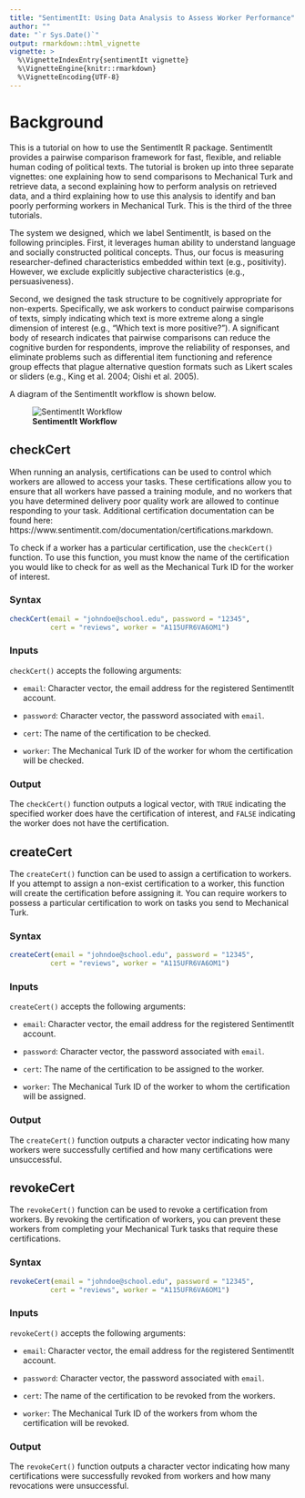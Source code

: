 ```yaml
---
title: "SentimentIt: Using Data Analysis to Assess Worker Performance"
author: ""
date: "`r Sys.Date()`"
output: rmarkdown::html_vignette
vignette: >
  %\VignetteIndexEntry{sentimentIt vignette}
  %\VignetteEngine{knitr::rmarkdown}
  %\VignetteEncoding{UTF-8}
---
```


# Background

This is a tutorial on how to use the SentimentIt R package. SentimentIt provides a pairwise comparison framework for fast, flexible, and reliable human coding of political texts. The tutorial is broken up into three separate vignettes: one explaining how to send comparisons to Mechanical Turk and retrieve data, a second explaining how to perform analysis on retrieved data, and a third explaining how to use this analysis to identify and ban poorly performing workers in Mechanical Turk. This is the third of the three tutorials.

The system we designed, which we label SentimentIt, is based on the following principles. First, it leverages human ability to understand language and socially constructed political concepts. Thus, our focus is measuring researcher-defined characteristics embedded within text (e.g., positivity). However, we exclude explicitly subjective characteristics (e.g., persuasiveness).

Second, we designed the task structure to be cognitively appropriate for non-experts. Specifically, we ask workers to conduct pairwise comparisons of texts, simply indicating which text is more extreme along a single dimension of interest (e.g., “Which text is more positive?”). A significant body of research indicates that pairwise comparisons can reduce the cognitive burden for respondents, improve the reliability of responses, and eliminate problems such as differential item functioning and reference group effects that plague alternative question formats such as Likert scales or sliders (e.g., King et al. 2004; Oishi et al. 2005).

A diagram of the SentimentIt workflow is shown below.

![**SentimentIt Workflow**](sentimentit_workflow.png)

## checkCert

When running an analysis, certifications can be used to control which workers are allowed to access your tasks. These certifications allow you to ensure that all workers have passed a training module, and no workers that you have determined delivery poor quality work are allowed to continue responding to your task. Additional certification documentation can be found here: https://www.sentimentit.com/documentation/certifications.markdown.

To check if a worker has a particular certification, use the `checkCert()` function. To use this function, you must know the name of the certification you would like to check for as well as the Mechanical Turk ID for the worker of interest.

### Syntax

```r

checkCert(email = "johndoe@school.edu", password = "12345",
          cert = "reviews", worker = "A115UFR6VA6OM1")

```

### Inputs

`checkCert()` accepts the following arguments:

-   `email`: Character vector, the email address for the registered SentimentIt account.

-   `password`: Character vector, the password associated with `email`.

-   `cert`: The name of the certification to be checked.

-   `worker`: The Mechanical Turk ID of the worker for whom the certification will be checked.

### Output

The `checkCert()` function outputs a logical vector, with `TRUE` indicating the specified worker does have the certification of interest, and `FALSE` indicating the worker does not have the certification.

## createCert

The `createCert()` function can be used to assign a certification to workers. If you attempt to assign a non-exist certification to a worker, this function will create the certification before assigning it. You can require workers to possess a particular certification to work on tasks you send to Mechanical Turk.

### Syntax

```r

createCert(email = "johndoe@school.edu", password = "12345",
          cert = "reviews", worker = "A115UFR6VA6OM1")

```

### Inputs

`createCert()` accepts the following arguments:

-   `email`: Character vector, the email address for the registered SentimentIt account.

-   `password`: Character vector, the password associated with `email`.

-   `cert`: The name of the certification to be assigned to the worker.

-   `worker`: The Mechanical Turk ID of the worker to whom the certification will be assigned.

### Output

The `createCert()` function outputs a character vector indicating how many workers were successfully certified and how many certifications were unsuccessful.

## revokeCert

The `revokeCert()` function can be used to revoke a certification from workers. By revoking the certification of workers, you can prevent these workers from completing your Mechanical Turk tasks that require these certifications.

### Syntax

```r

revokeCert(email = "johndoe@school.edu", password = "12345",
          cert = "reviews", worker = "A115UFR6VA6OM1")

```

### Inputs 

`revokeCert()` accepts the following arguments:

-   `email`: Character vector, the email address for the registered SentimentIt account.

-   `password`: Character vector, the password associated with `email`.

-   `cert`: The name of the certification to be revoked from the workers.

-   `worker`: The Mechanical Turk ID of the workers from whom the certification will be revoked.

### Output

The `revokeCert()` function outputs a character vector indicating how many certifications were successfully revoked from workers and how many revocations were unsuccessful.
